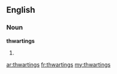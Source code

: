 ==English==

===Noun===
'''thwartings'''

# {{plural of|[[thwarting]]}}

[[ar:thwartings]]
[[fr:thwartings]]
[[my:thwartings]]
